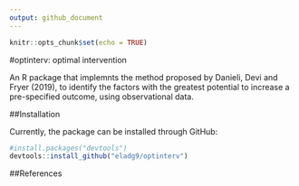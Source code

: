 ```yaml
---
output: github_document
---
```


```r
knitr::opts_chunk$set(echo = TRUE)
```

#optinterv: optimal intervention

An R package that implemnts the method proposed by Danieli, Devi and Fryer (2019), to identify the factors with the greatest potential to increase a pre-specified outcome, using observational data.

##Installation

Currently, the package can be installed through GitHub:

```r
#install.packages("devtools")
devtools::install_github("eladg9/optinterv")
```

##References


